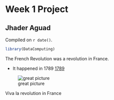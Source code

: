 # Week 1 Project  

## Jhader Aguad

<!-- leave this material as is -->
Compiled on `r date()`.

```r
library(DataComputing)
```
<!-- put your content after this line -->

The French Revolution was a revolution in France. 

* It happened in 1789
[1789](https://en.wikipedia.org/wiki/Liberty_Leading_the_People)

![great picture](https://williamblakeandenlightenmentmedia.files.wordpress.com/2012/02/tumblr_l02va7vytt1qbq876o1_500.jpg)

Viva la revolution in France
